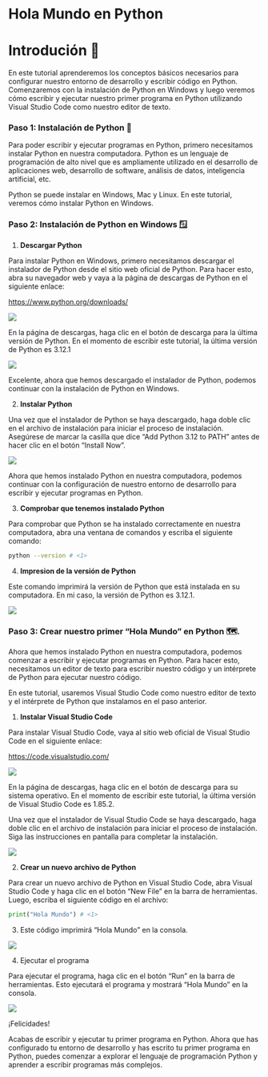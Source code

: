 # Hola Mundo en Python

# Introdución 🫥

:::{.text-justify} 
En este tutorial aprenderemos los conceptos básicos necesarios para configurar nuestro entorno de desarrollo y escribir código en Python. Comenzaremos con la instalación de Python en Windows y luego veremos cómo escribir y ejecutar nuestro primer programa en Python utilizando Visual Studio Code como nuestro editor de texto.
:::

### Paso 1: Instalación de Python 🐍

Para poder escribir y ejecutar programas en Python, primero necesitamos instalar Python en nuestra computadora. Python es un lenguaje de programación de alto nivel que es ampliamente utilizado en el desarrollo de aplicaciones web, desarrollo de software, análisis de datos, inteligencia artificial, etc.

::: {.callout-note}
Python se puede instalar en Windows, Mac y Linux. En este tutorial, veremos cómo instalar Python en Windows.
:::

### Paso 2: Instalación de Python en Windows 🪟

1.  **Descargar Python**

Para instalar Python en Windows, primero necesitamos descargar el instalador de Python desde el sitio web oficial de Python. Para hacer esto, abra su navegador web y vaya a la página de descargas de Python en el siguiente enlace:

::: {.text-center}
<https://www.python.org/downloads/>
:::

![](images/paste-1.png){fig-align="center"}

En la página de descargas, haga clic en el botón de descarga para la última versión de Python. En el momento de escribir este tutorial, la última versión de Python es 3.12.1

![](images/paste-2.png){fig-align="center"}

Excelente, ahora que hemos descargado el instalador de Python, podemos continuar con la instalación de Python en Windows.

2.  **Instalar Python**

Una vez que el instalador de Python se haya descargado, haga doble clic en el archivo de instalación para iniciar el proceso de instalación. Asegúrese de marcar la casilla que dice "Add Python 3.12 to PATH" antes de hacer clic en el botón "Install Now".

![](images/paste-4.png){fig-align="center"}

Ahora que hemos instalado Python en nuestra computadora, podemos continuar con la configuración de nuestro entorno de desarrollo para escribir y ejecutar programas en Python.

3.  **Comprobar que tenemos instalado Python**

Para comprobar que Python se ha instalado correctamente en nuestra computadora, abra una ventana de comandos y escriba el siguiente comando:

``` bash
python --version # <1>
```

4.  **Impresion de la versión de Python**

Este comando imprimirá la versión de Python que está instalada en su computadora. En mi caso, la versión de Python es 3.12.1.

![](images/paste-5.png){fig-align="center"}

### Paso 3: Crear nuestro primer "Hola Mundo" en Python 🗺️.

Ahora que hemos instalado Python en nuestra computadora, podemos comenzar a escribir y ejecutar programas en Python. Para hacer esto, necesitamos un editor de texto para escribir nuestro código y un intérprete de Python para ejecutar nuestro código.

En este tutorial, usaremos Visual Studio Code como nuestro editor de texto y el intérprete de Python que instalamos en el paso anterior.

1.  **Instalar Visual Studio Code**

Para instalar Visual Studio Code, vaya al sitio web oficial de Visual Studio Code en el siguiente enlace:

::: {.text-center}
<https://code.visualstudio.com/>
:::

![](images/paste-6.png){fig-align="center"}

En la página de descargas, haga clic en el botón de descarga para su sistema operativo. En el momento de escribir este tutorial, la última versión de Visual Studio Code es 1.85.2.

Una vez que el instalador de Visual Studio Code se haya descargado, haga doble clic en el archivo de instalación para iniciar el proceso de instalación. Siga las instrucciones en pantalla para completar la instalación.

![](images/paste-7.png){fig-align="center"}

2.  **Crear un nuevo archivo de Python**

Para crear un nuevo archivo de Python en Visual Studio Code, abra Visual Studio Code y haga clic en el botón "New File" en la barra de herramientas. Luego, escriba el siguiente código en el archivo:

``` python
print("Hola Mundo") # <1>
```

3.  Este código imprimirá "Hola Mundo" en la consola.

![](images/paste-8.png){fig-align="center"}

4.  Ejecutar el programa

Para ejecutar el programa, haga clic en el botón "Run" en la barra de herramientas. Esto ejecutará el programa y mostrará "Hola Mundo" en la consola.

![](images/paste-9.png){fig-align="center"}

::: {.text-center}
¡Felicidades! 

Acabas de escribir y ejecutar tu primer programa en Python. Ahora que has configurado tu entorno de desarrollo y has escrito tu primer programa en Python, puedes comenzar a explorar el lenguaje de programación Python y aprender a escribir programas más complejos.
:::